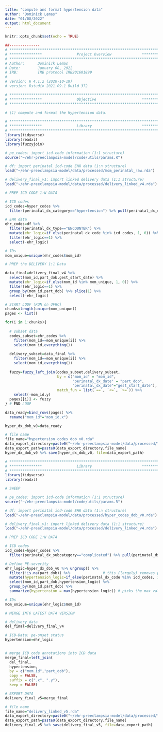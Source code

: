 ```yaml
---
title: "compute and format hypertension data"
author: "Dominick Lemas"
date: "01/08/2022"
output: html_document
---
```


```r
knitr::opts_chunk$set(echo = TRUE)
```

```r
##-------------- 
# **************************************************************************** #
# ***************                Project Overview              *************** #
# **************************************************************************** #
# Author:      Dominick Lemas
# Date:        January 08, 2022
# IRB:         IRB protocol IRB201601899  
#
# version: R 4.1.2 (2020-10-10)
# version: Rstudio 2021.09.1 Build 372  

# **************************************************************************** #
# ***************                Objective                     *************** #
# **************************************************************************** #

# (1) compute and format the hypertension data.


```

```r
# **************************************************************************** #
# ***************                Library                       *************** #
# **************************************************************************** #
library(tidyverse)
library(readxl)
library(fuzzyjoin)

```

```r

# pe_codes: import icd-code information (1:1 structure)
source("~/ehr-preeclampsia-model/code/utils/params.R")

# df: import perinatal icd-code EHR data (1:n structure)
load("~/ehr-preeclampsia-model/data/processed/mom_perinatal_raw.rda")

# delivery_final_v1: import linked delivery data (1:1 structure)
load("~/ehr-preeclampsia-model/data/processed/delivery_linked_v4.rda")

```

```r

# PREP ICD CODE 1:N DATA

# ICD codes
icd_codes=hyper_codes %>%
  filter(perinatal_dx_category=="hypertension") %>% pull(perinatal_dx_code)

# EHR data
ehr_codes=df %>%
  filter(perinatal_dx_type=="ENCOUNTER") %>%
  mutate(ehr_logic=if_else(perinatal_dx_code %in% icd_codes, 1, 0)) %>%
  filter(ehr_logic==1) %>%
  select(-ehr_logic)

# IDs
mom_unique=unique(ehr_codes$mom_id)

```

```r

# PREP the DELIVERY 1:1 Data

data_final=delivery_final_v4 %>%
  select(mom_id,part_dob,gest_start_date) %>%
  mutate(ehr_logic=if_else(mom_id %in% mom_unique, 1, 0)) %>%
  filter(ehr_logic==1) %>%
  group_by(mom_id,part_dob) %>% slice(1) %>%
  select(-ehr_logic)

```

```r

# START LOOP (RUN on UFRC)
chunks=length(unique(mom_unique)) 
pages <- list()

for(i in 1:chunks){
  
  # subset data
  codes_subset=ehr_codes %>%
    filter(mom_id==mom_unique[i]) %>%
    select(mom_id,everything())
  
  delivery_subset=data_final %>%
    filter(mom_id==mom_unique[i]) %>%
    select(mom_id,everything())
  
  fuzzy=fuzzy_left_join(codes_subset,delivery_subset,
                        by = c("mom_id" = "mom_id",
                               "perinatal_dx_date" = "part_dob",
                               "perinatal_dx_date"="gest_start_date"),
                        match_fun = list(`==`, `<=`, `>=`)) %>%
    select(-mom_id.y)
  pages[[i]] <- fuzzy
} # END LOOP

data_ready=bind_rows(pages) %>%
  rename("mom_id"="mom_id.x")

hyper_dx_dob_v0=data_ready

# file name
file_name="hypertension_codes_dob_v0.rda"
data_export_directory=paste0("~/ehr-preeclampsia-model/data/processed/") 
data_export_path=paste0(data_export_directory,file_name)
hyper_dx_dob_v0 %>% save(hyper_dx_dob_v0, file=data_export_path)

```

```r
# **************************************************************************** #
# ***************                Library                       *************** #
# **************************************************************************** #
library(tidyverse)
library(readxl)

```

```r

# SWEEP

# pe_codes: import icd-code information (1:1 structure)
source("~/ehr-preeclampsia-model/code/utils/params.R")

# df: import perinatal icd-code EHR data (1:n structure)
load("~/ehr-preeclampsia-model/data/processed/hyper_codes_dob_v0.rda")

# delivery_final_v1: import linked delivery data (1:1 structure)
load("~/ehr-preeclampsia-model/data/processed/delivery_linked_v4.rda")

```

```r

# PREP ICD CODE 1:N DATA

# ICD codes
icd_codes=hyper_codes %>%
  filter(perinatal_dx_subcategory=="complicated") %>% pull(perinatal_dx_code)

# Define PE-severity
ehr_logic=hyper_dx_dob_v0 %>% ungroup() %>%
  filter(!is.na(part_dob)) %>%               # this (largely) removes postnatal codes
  mutate(hypertension_logic=if_else(perinatal_dx_code %in% icd_codes, 1, 0))  %>%
  select(mom_id,part_dob,hypertension_logic) %>% 
  group_by(mom_id,part_dob) %>% 
  summarize(hypertension = max(hypertension_logic)) # picks the max value w/in mom-id/DOB

# IDs
mom_unique=unique(ehr_logic$mom_id)

```

```r

# MERGE INTO LATEST DATA VERSION 

# delivery data
del_final=delivery_final_v4 

# ICD-Data: pe-onset status
hypertension=ehr_logic
  

# merge ICD code annotations into ICD data
merge_final=left_join(
  del_final,
  hypertension,
  by = c("mom_id","part_dob"),
  copy = FALSE,
  suffix = c(".x", ".y"),
  keep = FALSE) 

# EXPORT DATA
delivery_final_v5=merge_final

# file name
file_name="delivery_linked_v5.rda"
data_export_directory=paste0("~/ehr-preeclampsia-model/data/processed/") 
data_export_path=paste0(data_export_directory,file_name)
delivery_final_v5 %>% save(delivery_final_v5, file=data_export_path)

```

